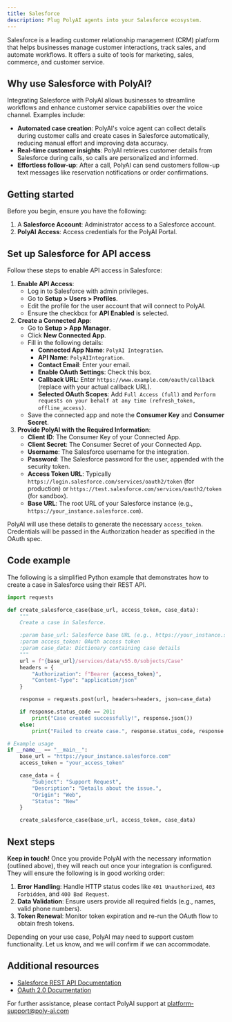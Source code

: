 ```yaml
---
title: Salesforce
description: Plug PolyAI agents into your Salesforce ecosystem.
---
```


Salesforce is a leading customer relationship management (CRM) platform that helps businesses manage customer interactions, track sales, and automate workflows. 
It offers a suite of tools for marketing, sales, commerce, and customer service.

## Why use Salesforce with PolyAI?

Integrating Salesforce with PolyAI allows businesses to streamline workflows and enhance customer service capabilities over the voice channel. Examples include:

- **Automated case creation**: PolyAI's voice agent can collect details during customer calls and create cases in Salesforce automatically, reducing manual effort and improving data accuracy.
- **Real-time customer insights**: PolyAI retrieves customer details from Salesforce during calls, so calls are personalized and informed.
- **Effortless follow-up**: After a call, PolyAI can send customers follow-up text messages like reservation notifications or order confirmations.

## Getting started

Before you begin, ensure you have the following:

1. A **Salesforce Account**: Administrator access to a Salesforce account.
2. **PolyAI Access**: Access credentials for the PolyAI Portal.

## Set up Salesforce for API access

Follow these steps to enable API access in Salesforce:

1. **Enable API Access**:
    - Log in to Salesforce with admin privileges.
    - Go to **Setup > Users > Profiles**.
    - Edit the profile for the user account that will connect to PolyAI.
    - Ensure the checkbox for **API Enabled** is selected.
2. **Create a Connected App**:
    - Go to **Setup > App Manager**.
    - Click **New Connected App**.
    - Fill in the following details:
        - **Connected App Name**: `PolyAI Integration`.
        - **API Name**: `PolyAIIntegration`.
        - **Contact Email**: Enter your email.
        - **Enable OAuth Settings**: Check this box.
        - **Callback URL**: Enter `https://www.example.com/oauth/callback` (replace with your actual callback URL).
        - **Selected OAuth Scopes**: Add `Full Access (full)` and `Perform requests on your behalf at any time (refresh_token, offline_access)`.
    - Save the connected app and note the **Consumer Key** and **Consumer Secret**.
3. **Provide PolyAI with the Required Information**:
    - **Client ID**: The Consumer Key of your Connected App.
    - **Client Secret**: The Consumer Secret of your Connected App.
    - **Username**: The Salesforce username for the integration.
    - **Password**: The Salesforce password for the user, appended with the security token.
    - **Access Token URL**: Typically `https://login.salesforce.com/services/oauth2/token` (for production) or `https://test.salesforce.com/services/oauth2/token` (for sandbox).
    - **Base URL**: The root URL of your Salesforce instance (e.g., `https://your_instance.salesforce.com`).

PolyAI will use these details to generate the necessary `access_token`. Credentials will be passed in the Authorization header as specified in the OAuth spec.

## Code example

The following is a simplified Python example that demonstrates how to create a case in Salesforce using their REST API.

```python
import requests

def create_salesforce_case(base_url, access_token, case_data):
    """
    Create a case in Salesforce.

    :param base_url: Salesforce base URL (e.g., https://your_instance.salesforce.com)
    :param access_token: OAuth access token
    :param case_data: Dictionary containing case details
    """
    url = f"{base_url}/services/data/v55.0/sobjects/Case"
    headers = {
        "Authorization": f"Bearer {access_token}",
        "Content-Type": "application/json"
    }

    response = requests.post(url, headers=headers, json=case_data)

    if response.status_code == 201:
        print("Case created successfully!", response.json())
    else:
        print("Failed to create case.", response.status_code, response.text)

# Example usage
if __name__ == "__main__":
    base_url = "https://your_instance.salesforce.com"
    access_token = "your_access_token"

    case_data = {
        "Subject": "Support Request",
        "Description": "Details about the issue.",
        "Origin": "Web",
        "Status": "New"
    }

    create_salesforce_case(base_url, access_token, case_data)
```

## Next steps

**Keep in touch!** Once you provide PolyAI with the necessary information (outlined above), they will reach out once your integration is configured. They will ensure the following is in good working order:

1. **Error Handling**: Handle HTTP status codes like `401 Unauthorized`, `403 Forbidden`, and `400 Bad Request`.
2. **Data Validation**: Ensure users provide all required fields (e.g., names, valid phone numbers).
3. **Token Renewal**: Monitor token expiration and re-run the OAuth flow to obtain fresh tokens.

Depending on your use case, PolyAI may need to support custom functionality. Let us know, and we will confirm if we can accommodate.

## Additional resources

- [Salesforce REST API Documentation](https://developer.salesforce.com/docs/atlas.en-us.api_rest.meta/api_rest/)
- [OAuth 2.0 Documentation](https://help.salesforce.com/s/articleView?id=sf.remoteaccess_oauth_web_server_flow.htm)

For further assistance, please contact PolyAI support at [platform-support@poly-ai.com](mailto:platform-support@poly-ai.com)